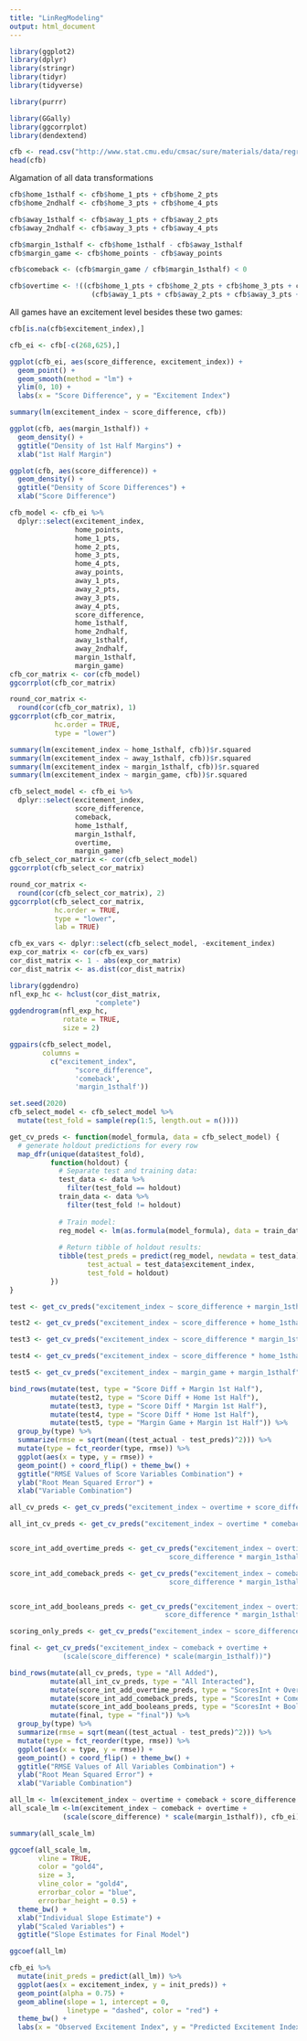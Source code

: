 ```yaml
---
title: "LinRegModeling"
output: html_document
---
```


```r
library(ggplot2)
library(dplyr)
library(stringr)
library(tidyr)
library(tidyverse)

library(purrr)

library(GGally)
library(ggcorrplot)
library(dendextend)
```

```r
cfb <- read.csv("http://www.stat.cmu.edu/cmsac/sure/materials/data/regression_projects/cfb_2019_games.csv")
head(cfb)
```

Algamation of all data transformations

```r
cfb$home_1sthalf <- cfb$home_1_pts + cfb$home_2_pts 
cfb$home_2ndhalf <- cfb$home_3_pts + cfb$home_4_pts

cfb$away_1sthalf <- cfb$away_1_pts + cfb$away_2_pts
cfb$away_2ndhalf <- cfb$away_3_pts + cfb$away_4_pts

cfb$margin_1sthalf <- cfb$home_1sthalf - cfb$away_1sthalf
cfb$margin_game <- cfb$home_points - cfb$away_points

cfb$comeback <- (cfb$margin_game / cfb$margin_1sthalf) < 0

cfb$overtime <- !((cfb$home_1_pts + cfb$home_2_pts + cfb$home_3_pts + cfb$home_4_pts) == cfb$home_points |
                    (cfb$away_1_pts + cfb$away_2_pts + cfb$away_3_pts + cfb$away_4_pts) == cfb$away_points)
```

All games have an excitement level besides these two games:
```r
cfb[is.na(cfb$excitement_index),]

cfb_ei <- cfb[-c(268,625),]
```

```r
ggplot(cfb_ei, aes(score_difference, excitement_index)) +
  geom_point() +
  geom_smooth(method = "lm") +
  ylim(0, 10) +
  labs(x = "Score Difference", y = "Excitement Index")
```


```r
summary(lm(excitement_index ~ score_difference, cfb))
```


```r
ggplot(cfb, aes(margin_1sthalf)) +
  geom_density() +
  ggtitle("Density of 1st Half Margins") +
  xlab("1st Half Margin")

ggplot(cfb, aes(score_difference)) +
  geom_density() +
  ggtitle("Density of Score Differences") +
  xlab("Score Difference")
```



```r
cfb_model <- cfb_ei %>%
  dplyr::select(excitement_index, 
                home_points,
                home_1_pts, 
                home_2_pts,
                home_3_pts,
                home_4_pts,
                away_points,
                away_1_pts,
                away_2_pts,
                away_3_pts,
                away_4_pts,
                score_difference,
                home_1sthalf,
                home_2ndhalf,
                away_1sthalf,
                away_2ndhalf,
                margin_1sthalf,
                margin_game)
cfb_cor_matrix <- cor(cfb_model)
ggcorrplot(cfb_cor_matrix)
```


```r
round_cor_matrix <- 
  round(cor(cfb_cor_matrix), 1)
ggcorrplot(cfb_cor_matrix, 
           hc.order = TRUE,
           type = "lower")
```

```r
summary(lm(excitement_index ~ home_1sthalf, cfb))$r.squared
summary(lm(excitement_index ~ away_1sthalf, cfb))$r.squared
summary(lm(excitement_index ~ margin_1sthalf, cfb))$r.squared
summary(lm(excitement_index ~ margin_game, cfb))$r.squared
```

```r
cfb_select_model <- cfb_ei %>%
  dplyr::select(excitement_index, 
                score_difference,
                comeback,
                home_1sthalf,
                margin_1sthalf,
                overtime,
                margin_game)
cfb_select_cor_matrix <- cor(cfb_select_model)
ggcorrplot(cfb_select_cor_matrix)
```


```r
round_cor_matrix <- 
  round(cor(cfb_select_cor_matrix), 2)
ggcorrplot(cfb_select_cor_matrix, 
           hc.order = TRUE,
           type = "lower",
           lab = TRUE)
```


```r
cfb_ex_vars <- dplyr::select(cfb_select_model, -excitement_index)
exp_cor_matrix <- cor(cfb_ex_vars)
cor_dist_matrix <- 1 - abs(exp_cor_matrix)
cor_dist_matrix <- as.dist(cor_dist_matrix)

library(ggdendro)
nfl_exp_hc <- hclust(cor_dist_matrix,
                     "complete") 
ggdendrogram(nfl_exp_hc,
             rotate = TRUE,
             size = 2)
```


```r
ggpairs(cfb_select_model,
        columns =
          c("excitement_index", 
                "score_difference",
                'comeback',
                'margin_1sthalf'))
```



```r
set.seed(2020)
cfb_select_model <- cfb_select_model %>%
  mutate(test_fold = sample(rep(1:5, length.out = n())))
```


```r
get_cv_preds <- function(model_formula, data = cfb_select_model) {
  # generate holdout predictions for every row 
  map_dfr(unique(data$test_fold), 
          function(holdout) {
            # Separate test and training data:
            test_data <- data %>%
              filter(test_fold == holdout)
            train_data <- data %>%
              filter(test_fold != holdout)
            
            # Train model:
            reg_model <- lm(as.formula(model_formula), data = train_data)
            
            # Return tibble of holdout results:
            tibble(test_preds = predict(reg_model, newdata = test_data),
                   test_actual = test_data$excitement_index,
                   test_fold = holdout) 
          })
}
```


```r
test <- get_cv_preds("excitement_index ~ score_difference + margin_1sthalf")

test2 <- get_cv_preds("excitement_index ~ score_difference + home_1sthalf")

test3 <- get_cv_preds("excitement_index ~ score_difference * margin_1sthalf")

test4 <- get_cv_preds("excitement_index ~ score_difference * home_1sthalf")

test5 <- get_cv_preds("excitement_index ~ margin_game + margin_1sthalf")


```


```r
bind_rows(mutate(test, type = "Score Diff + Margin 1st Half"),
          mutate(test2, type = "Score Diff + Home 1st Half"),
          mutate(test3, type = "Score Diff * Margin 1st Half"),
          mutate(test4, type = "Score Diff * Home 1st Half"),
          mutate(test5, type = "Margin Game + Margin 1st Half")) %>%
  group_by(type) %>%
  summarize(rmse = sqrt(mean((test_actual - test_preds)^2))) %>%
  mutate(type = fct_reorder(type, rmse)) %>%
  ggplot(aes(x = type, y = rmse)) +
  geom_point() + coord_flip() + theme_bw() +
  ggtitle("RMSE Values of Score Variables Combination") +
  ylab("Root Mean Squared Error") +
  xlab("Variable Combination")
```




```r
all_cv_preds <- get_cv_preds("excitement_index ~ overtime + score_difference + comeback + margin_1sthalf")

all_int_cv_preds <- get_cv_preds("excitement_index ~ overtime * comeback * score_difference * margin_1sthalf")


score_int_add_overtime_preds <- get_cv_preds("excitement_index ~ overtime + 
                                       score_difference * margin_1sthalf")

score_int_add_comeback_preds <- get_cv_preds("excitement_index ~ comeback + 
                                       score_difference * margin_1sthalf")


score_int_add_booleans_preds <- get_cv_preds("excitement_index ~ overtime + comeback + 
                                      score_difference * margin_1sthalf")

scoring_only_preds <- get_cv_preds("excitement_index ~ score_difference + margin_1sthalf")

final <- get_cv_preds("excitement_index ~ comeback + overtime + 
             (scale(score_difference) * scale(margin_1sthalf))")

```



```r
bind_rows(mutate(all_cv_preds, type = "All Added"),
          mutate(all_int_cv_preds, type = "All Interacted"),
          mutate(score_int_add_overtime_preds, type = "ScoresInt + Overtime"),
          mutate(score_int_add_comeback_preds, type = "ScoresInt + Comeback"),
          mutate(score_int_add_booleans_preds, type = "ScoresInt + Booleans"),
          mutate(final, type = "final")) %>%
  group_by(type) %>%
  summarize(rmse = sqrt(mean((test_actual - test_preds)^2))) %>%
  mutate(type = fct_reorder(type, rmse)) %>%
  ggplot(aes(x = type, y = rmse)) +
  geom_point() + coord_flip() + theme_bw() +
  ggtitle("RMSE Values of All Variables Combination") +
  ylab("Root Mean Squared Error") +
  xlab("Variable Combination")
```


```r
all_lm <- lm(excitement_index ~ overtime + comeback + score_difference * margin_1sthalf, cfb_ei)
all_scale_lm <-lm(excitement_index ~ comeback + overtime + 
             (scale(score_difference) * scale(margin_1sthalf)), cfb_ei)

summary(all_scale_lm)
```


```r
ggcoef(all_scale_lm,
       vline = TRUE,
       color = "gold4",
       size = 3,
       vline_color = "gold4",
       errorbar_color = "blue",
       errorbar_height = 0.5) +
  theme_bw() +
  xlab("Individual Slope Estimate") +
  ylab("Scaled Variables") +
  ggtitle("Slope Estimates for Final Model")

ggcoef(all_lm)
```

```r
cfb_ei %>%
  mutate(init_preds = predict(all_lm)) %>%
  ggplot(aes(x = excitement_index, y = init_preds)) +
  geom_point(alpha = 0.75) +
  geom_abline(slope = 1, intercept = 0,
              linetype = "dashed", color = "red") +
  theme_bw() +
  labs(x = "Observed Excitement Index", y = "Predicted Excitement Index", title = "Predicted vs. Observed Excitement Index")

```


